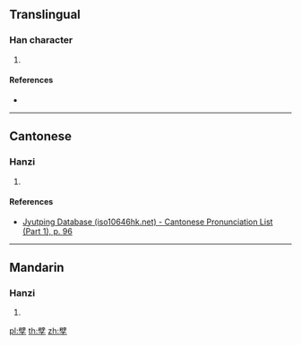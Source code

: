 {{character info/new}}
==Translingual==

===Han character===
{{Han char|rn=39|rad=子|as=13|sn=16|four=|canj=SJND|ids=⿱辟子}}

# {{defn|Han|sort=子13}}

====References====
* {{Han ref|kx=0281.011|dkj=07041|dj=0551.020|hdz=21019.150|uh=5B79|ud=23417}}

----

==Cantonese==

===Hanzi===
{{yue-hanzi|jyut=[[maak3]]|y=maak3}}

# {{defn|lang=yue|sort=子13}}

====References====
* [http://www.iso10646hk.net/jp/document/download.jsp Jyutping Database (iso10646hk.net) - Cantonese Pronunciation List (Part 1), p. 96]

----

==Mandarin==

===Hanzi===
{{cmn-hanzi|pin=[[bò]] ([[bo4]])|wg=[[po4|po<sup>4</sup>]]}}

# {{defn|lang=cmn|sort=子13}}

[[pl:孹]]
[[th:孹]]
[[zh:孹]]